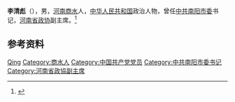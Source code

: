 {{Otheruses|other=名为李清彪的其他人物|李清彪}}

'''李清彪'''（{{bd|1941年|}}），男，[[河南|河南]][[商水县|商水]]人，[[中华人民共和国|中华人民共和国]]政治人物，曾任[[中共南阳市委|中共南阳市委]]书记，[[河南省政协|河南省政协]]副主席。<ref>{{Cite book|title=中华人民共和国职官志|author=何虎生, 李耀东, 向常福主编|publisher=中国社会出版社|year=2003|isbn=9787800883934|location=北京|pages=}}</ref>

== 参考资料 ==
{{reflist}}

{{中国人物小作品}}
{{中华人民共和国南阳市正职领导人}}

{{Authority control}}
{{DEFAULTSORT:Li李}}
[[Category:李姓|Qing]]
[[Category:商水人|Category:商水人]]
[[Category:中国共产党党员|Category:中国共产党党员]]
[[Category:中共南阳市委书记|Category:中共南阳市委书记]]
[[Category:河南省政協副主席|Category:河南省政協副主席]]